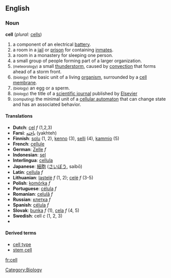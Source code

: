 ==English==

=== Noun ===
'''cell'''  (''plural:'' [[cells]])
# a component of an electrical [[battery]].
# a room in a [[jail]] or [[prison]] for containing [[inmate|inmates]].
# a room in a monastery for sleeping one person.
# a small group of people forming part of a larger organization.
# <small>(meteorology)</small> a small [[thunderstorm]], caused by [[convection]] that forms ahead of a storm front.
# <small>(biology)</small> the basic unit of a living [[organism]], surrounded by a [[cell membrane]].
# <small>(biology)</small> an egg or a sperm.
# <small>(biology)</small> the title of a [[scientific journal]] published by [[Wikipedia:Elsevier|Elsevier]]
# <small>(computing)</small> the minimal unit of a [[cellular automaton]] that can change state and has an associated behavior.

==== Translations ====
*'''Dutch''': [[cel]] ''f'' (1,2,3)
*'''Farsi''': [[یاخته]] (yakhteh)
*'''Finnish''': [[solu]] (1, 2), [[kenno]] (3), [[selli]] (4), [[kammio]] (5)
*'''French''': [[cellule]]
*'''German''': [[Zelle]] ''f''
*'''Indonesian''': [[sel]]
*'''Interlingua''': [[cellula]]
*'''Japanese''': [[細胞]] ([[さいぼう]], saibō)
*'''Latin''': [[cellula]] ''f''
*'''Lithuanian''': [[ląstelė]] ''f'' (1, 2); [[celė]] ''f'' (3-5)
*'''Polish''': [[komórka]] ''f''
*'''Portuguese''': [[célula]] ''f''
*'''Romanian''': [[celulă]] ''f''
*'''Russian''': [[:ru:клетка|клетка]] ''f''
*'''Spanish''': [[célula]] ''f''
*'''Slovak''': [[bunka]] ''f'' (1), [[cela]] ''f'' (4, 5)
*'''Swedish''': cell ''c'' (1, 2, 3)
*{{theza|cell}}

==== Derived terms ====
* [[cell type]]
* [[stem cell]]

{{Wikipedia}}

[[Category:Biology]]

[[fr:cell]]